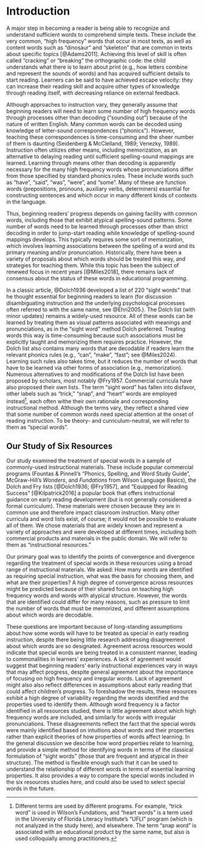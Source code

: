 # Introduction

A major step in becoming a reader is being able to recognize and understand sufficient words to comprehend simple texts. These include the very common, “high frequency”  words that occur in most texts, as well as content words such as "dinosaur" and "skeleton" that are common in texts about specific topics [@Adams2011]. Achieving this level of skill is often called “cracking” or “breaking” the orthographic code: the child understands what there is to learn about print (e.g., how letters combine and represent the sounds of words) and has acquired sufficient details to start reading. Learners can be said to have achieved escape velocity: they can increase their reading skill and acquire other types of knowledge through reading itself, with decreasing reliance on external feedback.

Although approaches to instruction vary, they generally assume that beginning readers will need to learn some number of high frequency words through processes other than decoding (“sounding out”) because of the nature of written English. Many common words can be decoded using knowledge of letter-sound correspondences (“phonics”). However, teaching these correspondences is time-consuming and the sheer number of them is daunting (Seidenberg & McClelland, 1989; Venezky, 1989). Instruction often utilizes other means, including memorization, as an alternative to delaying reading until sufficient spelling-sound mappings are learned. Learning through means other than decoding is apparently necessary for the many high frequency words whose pronunciations differ from those specified by standard phonics rules. These include words such as "have", "said", "was", "were", and "some". Many of these are function words (prepositions, pronouns, auxiliary verbs, determiners) essential for constructing sentences and which occur in many different kinds of contexts in the language. 

Thus, beginning readers’ progress depends on gaining facility with common words, including those that exhibit atypical spelling-sound patterns. Some number of words need to be learned through processes other than strict decoding in order to jump-start reading while knowledge of spelling-sound mappings develops. This typically requires some sort of memorization, which involves learning associations between the spelling of a word and its primary meaning and/or pronunciation. Historically, there have been a variety of proposals about which words should be treated this way, and strategies for teaching them. While this topic has been the subject of renewed focus in recent years [@Miles2018], there remains lack of consensus about the status of these words in educational programming.  

In a classic article, @Dolch1936 developed a list of 220 “sight words” that he thought essential for beginning readers to learn (for discussion disambiguating instruction and the underlying psychological processes often referred to with the same name, see @Ehri2005.). The Dolch list (with minor updates) remains a widely-used resource. All of these words can be learned by treating them as visual patterns associated with meanings and pronunciations, as in the “sight word” method Dolch preferred. Treating words this way is time-consuming because such associations must be explicitly taught and memorizing them requires practice. However, the Dolch list also contains many words that are decodable if readers learn the relevant phonics rules (e.g., "can", "make", "fast"; see @Miles2024). Learning such rules also takes time, but it reduces the number of words that have to be learned via other forms of association (e.g., memorization). Numerous alternatives to and modifications of the Dolch list have been proposed by scholars, most notably @Fry1957. Commercial curricula have also proposed their own lists. The term “sight word” has fallen into disfavor, other labels such as “trick,” “snap”, and “heart” words are employed instead^[Different terms are used by different programs. For example, “trick word” is used in Wilson’s Fundations, and “heart words” is a term used in the University of Florida Literacy Institute’s “UFLI” program (which is not analyzed in the study here), and elsewhere. The term “snap word” is associated with an educational product by the same name, but also is used colloquially among practitioners.], each often withe their own rationale and corresponding instructional method. Although the terms vary, they reflect a shared view that some number of common words need special attention at the onset of reading instruction. To be theory- and curriculum-neutral, we will refer to them as “special words”.

## Our Study of Six Resources
Our study examined the treatment of special words in a sample of commonly-used instructional materials. These include popular commercial programs (Fountas & Pinnell's "Phonics, Spelling, and Word Study Guide", McGraw-Hill's _Wonders_, and _Fundations_ from Wilson Language Basics), the Dolch and Fry lists [@Dolch1936; @Fry1957], and "Equipped for Reading Success" [@Kilpatrick2016] a popular book that offers instructional guidance on early reading development (but is not generally considered a formal curriculum). These materials were chosen because they are in common use and therefore impact classroom instruction. Many other curricula and word lists exist, of course; it would not be possible to evaluate all of them. We chose materials that are widely known and represent a variety of approaches and were developed at different times, including both commercial products and materials in the public domain. We will refer to them as “instructional resources.”

Our primary goal was to identify the points of convergence and divergence regarding the treatment of special words in these resources using a broad range of instructional materials. We asked: How many words are identified as requiring special instruction, what was the basis for choosing them, and what are their properties? A high degree of convergence across resources might be predicted because of their shared focus on teaching high frequency words and words with atypical structure. However, the words that are identified could differ for many reasons, such as pressure to limit the number of words that must be memorized, and different assumptions about which words are decodable. 

These questions are important because of long-standing assumptions about how some words will have to be treated as special in early reading instruction, despite there being little research addressing disagreement about which words are so designated. Agreement across resources would indicate that special words are being treated in a consistent manner, leading to commonalities in learners’ experiences. A lack of agreement would suggest that beginning readers’ early instructional experiences vary in ways that may affect progress, despite general agreement about the importance of focusing on high frequency and irregular words. Lack of agreement might also also reflect differences in assumptions about early reading that could affect children’s progress. To foreshadow the results, these resources exhibit a high degree of variability regarding the words identified and the properties used to identify them. Although word frequency is a factor identified in all resources studied, there is little agreement about which high frequency words are included, and similarly for words with irregular pronunciations. These disagreements reflect the fact that the special words were mainly identified based on intuitions about words and their properties rather than explicit theories of how properties of words affect learning. In the general discussion we describe how word properties relate to learning, and provide a simple method for identifying words in terms of the classical formulation of “sight words” (those that are frequent and atypical in their structure). The method is flexible enough such that it can be used to understand the relationship of different words in terms of essential learning properties. It also provides a way to compare the special words included in the six resources studies here, and could also be used to select special words in the future. 